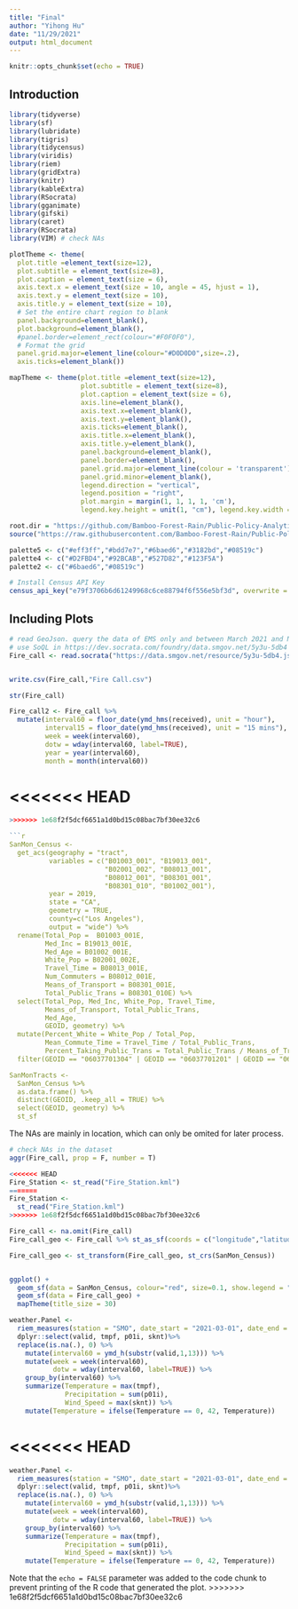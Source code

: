 ```yaml
---
title: "Final"
author: "Yihong Hu"
date: "11/29/2021"
output: html_document
---
```


```r
knitr::opts_chunk$set(echo = TRUE)
```

## Introduction

```r
library(tidyverse)
library(sf)
library(lubridate)
library(tigris)
library(tidycensus)
library(viridis)
library(riem)
library(gridExtra)
library(knitr)
library(kableExtra)
library(RSocrata)
library(gganimate)
library(gifski)
library(caret)
library(RSocrata)
library(VIM) # check NAs

plotTheme <- theme(
  plot.title =element_text(size=12),
  plot.subtitle = element_text(size=8),
  plot.caption = element_text(size = 6),
  axis.text.x = element_text(size = 10, angle = 45, hjust = 1),
  axis.text.y = element_text(size = 10),
  axis.title.y = element_text(size = 10),
  # Set the entire chart region to blank
  panel.background=element_blank(),
  plot.background=element_blank(),
  #panel.border=element_rect(colour="#F0F0F0"),
  # Format the grid
  panel.grid.major=element_line(colour="#D0D0D0",size=.2),
  axis.ticks=element_blank())

mapTheme <- theme(plot.title =element_text(size=12),
                  plot.subtitle = element_text(size=8),
                  plot.caption = element_text(size = 6),
                  axis.line=element_blank(),
                  axis.text.x=element_blank(),
                  axis.text.y=element_blank(),
                  axis.ticks=element_blank(),
                  axis.title.x=element_blank(),
                  axis.title.y=element_blank(),
                  panel.background=element_blank(),
                  panel.border=element_blank(),
                  panel.grid.major=element_line(colour = 'transparent'),
                  panel.grid.minor=element_blank(),
                  legend.direction = "vertical", 
                  legend.position = "right",
                  plot.margin = margin(1, 1, 1, 1, 'cm'),
                  legend.key.height = unit(1, "cm"), legend.key.width = unit(0.2, "cm"))

root.dir = "https://github.com/Bamboo-Forest-Rain/Public-Policy-Analytics-Landing/tree/master/DATA"
source("https://raw.githubusercontent.com/Bamboo-Forest-Rain/Public-Policy-Analytics-Landing/master/functions.r")

palette5 <- c("#eff3ff","#bdd7e7","#6baed6","#3182bd","#08519c")
palette4 <- c("#D2FBD4","#92BCAB","#527D82","#123F5A")
palette2 <- c("#6baed6","#08519c")
```

```r
# Install Census API Key
census_api_key("e79f3706b6d61249968c6ce88794f6f556e5bf3d", overwrite = TRUE, install = TRUE)
```

## Including Plots

```r
# read GeoJson. query the data of EMS only and between March 2021 and November 2021
# use SoQL in https://dev.socrata.com/foundry/data.smgov.net/5y3u-5db4
Fire_call <- read.socrata("https://data.smgov.net/resource/5y3u-5db4.json?$where=incident_date between '2021-03-01' and '2021-11-30'&call_type_description=Emergency Medical Service (EMS)")


write.csv(Fire_call,"Fire Call.csv")

str(Fire_call)

Fire_call2 <- Fire_call %>%
  mutate(interval60 = floor_date(ymd_hms(received), unit = "hour"),
         interval15 = floor_date(ymd_hms(received), unit = "15 mins"),
         week = week(interval60),
         dotw = wday(interval60, label=TRUE),
         year = year(interval60),
         month = month(interval60))

```

<<<<<<< HEAD
=======
```r
>>>>>>> 1e68f2f5dcf6651a1d0bd15c08bac7bf30ee32c6

```r
SanMon_Census <- 
  get_acs(geography = "tract", 
          variables = c("B01003_001", "B19013_001", 
                        "B02001_002", "B08013_001",
                        "B08012_001", "B08301_001", 
                        "B08301_010", "B01002_001"), 
          year = 2019, 
          state = "CA", 
          geometry = TRUE, 
          county=c("Los Angeles"),
          output = "wide") %>%
  rename(Total_Pop =  B01003_001E,
         Med_Inc = B19013_001E,
         Med_Age = B01002_001E,
         White_Pop = B02001_002E,
         Travel_Time = B08013_001E,
         Num_Commuters = B08012_001E,
         Means_of_Transport = B08301_001E,
         Total_Public_Trans = B08301_010E) %>%
  select(Total_Pop, Med_Inc, White_Pop, Travel_Time,
         Means_of_Transport, Total_Public_Trans,
         Med_Age,
         GEOID, geometry) %>%
  mutate(Percent_White = White_Pop / Total_Pop,
         Mean_Commute_Time = Travel_Time / Total_Public_Trans,
         Percent_Taking_Public_Trans = Total_Public_Trans / Means_of_Transport)%>%
  filter(GEOID == "06037701304" | GEOID == "06037701201" | GEOID == "06037701601" |GEOID == "06037701202"|GEOID == "06037701302"|GEOID == "06037701402"|GEOID == "06037701602"|GEOID == "06037701502"|GEOID == "06037701701"|GEOID == "06037701702"|GEOID == "06037701801"| GEOID == "06037701802"|GEOID == "06037701902"|GEOID == "06037702300"|GEOID == "06037702201"|GEOID == "06037702002"|GEOID == "06037702202"|GEOID == "06037702102"|GEOID == "06037701501")

SanMonTracts <- 
  SanMon_Census %>%
  as.data.frame() %>%
  distinct(GEOID, .keep_all = TRUE) %>%
  select(GEOID, geometry) %>% 
  st_sf
```

The NAs are mainly in location, which can only be omited for later process.
```r
# check NAs in the dataset
aggr(Fire_call, prop = F, number = T)

<<<<<<< HEAD
Fire_Station <- st_read("Fire_Station.kml")
=======
Fire_Station <-
  st_read("Fire_Station.kml")
>>>>>>> 1e68f2f5dcf6651a1d0bd15c08bac7bf30ee32c6
```

```r
Fire_call <- na.omit(Fire_call)
Fire_call_geo <- Fire_call %>% st_as_sf(coords = c("longitude","latitude"), crs = 4326, agr = "constant")
```

```r
Fire_call_geo <- st_transform(Fire_call_geo, st_crs(SanMon_Census))


ggplot() + 
  geom_sf(data = SanMon_Census, colour="red", size=0.1, show.legend = "point") +
  geom_sf(data = Fire_call_geo) +
  mapTheme(title_size = 30)

```


```r
weather.Panel <- 
  riem_measures(station = "SMO", date_start = "2021-03-01", date_end = "2021-11-30") %>%
  dplyr::select(valid, tmpf, p01i, sknt)%>%
  replace(is.na(.), 0) %>%
    mutate(interval60 = ymd_h(substr(valid,1,13))) %>%
    mutate(week = week(interval60),
           dotw = wday(interval60, label=TRUE)) %>%
    group_by(interval60) %>%
    summarize(Temperature = max(tmpf),
              Precipitation = sum(p01i),
              Wind_Speed = max(sknt)) %>%
    mutate(Temperature = ifelse(Temperature == 0, 42, Temperature))
```

<<<<<<< HEAD
=======
```r
weather.Panel <- 
  riem_measures(station = "SMO", date_start = "2021-03-01", date_end = "2021-11-30") %>%
  dplyr::select(valid, tmpf, p01i, sknt)%>%
  replace(is.na(.), 0) %>%
    mutate(interval60 = ymd_h(substr(valid,1,13))) %>%
    mutate(week = week(interval60),
           dotw = wday(interval60, label=TRUE)) %>%
    group_by(interval60) %>%
    summarize(Temperature = max(tmpf),
              Precipitation = sum(p01i),
              Wind_Speed = max(sknt)) %>%
    mutate(Temperature = ifelse(Temperature == 0, 42, Temperature))
```

Note that the `echo = FALSE` parameter was added to the code chunk to prevent printing of the R code that generated the plot.
>>>>>>> 1e68f2f5dcf6651a1d0bd15c08bac7bf30ee32c6

